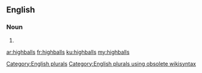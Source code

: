 ==English==

===Noun===
{{head|en}}

# {{plural of|highball}}

[[Category:English plurals]][[Category:English plurals using obsolete wikisyntax]]

[[ar:highballs]]
[[fr:highballs]]
[[ku:highballs]]
[[my:highballs]]